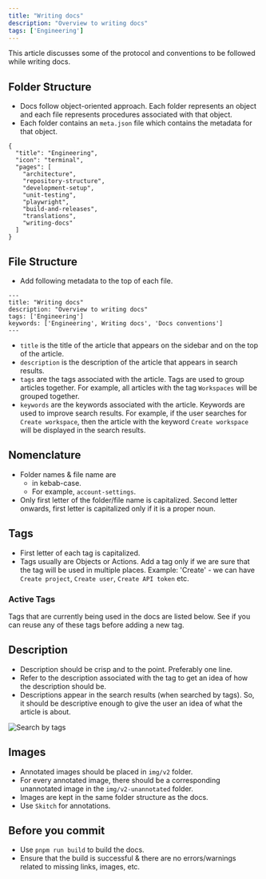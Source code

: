 ```yaml
---
title: "Writing docs"
description: "Overview to writing docs"
tags: ['Engineering']
---
```


This article discusses some of the protocol and conventions to be followed while writing docs.

## Folder Structure
- Docs follow object-oriented approach. Each folder represents an object and each file represents procedures associated with that object.
- Each folder contains an `meta.json` file which contains the metadata for that object.
```
{
  "title": "Engineering",
  "icon": "terminal",
  "pages": [
    "architecture",
    "repository-structure",
    "development-setup",
    "unit-testing",
    "playwright",
    "build-and-releases",
    "translations",
    "writing-docs"
  ]
}
```

## File Structure
- Add following metadata to the top of each file.
```
---
title: "Writing docs"
description: "Overview to writing docs"
tags: ['Engineering']
keywords: ['Engineering', Writing docs', 'Docs conventions']
---
```
- `title` is the title of the article that appears on the sidebar and on the top of the article.
- `description` is the description of the article that appears in search results.
- `tags` are the tags associated with the article. Tags are used to group articles together. For example, all articles with the tag `Workspaces` will be grouped together.
- `keywords` are the keywords associated with the article. Keywords are used to improve search results. For example, if the user searches for `Create workspace`, then the article with the keyword `Create workspace` will be displayed in the search results.

## Nomenclature
- Folder names & file name are 
  - in kebab-case.
  - For example, `account-settings`.
- Only first letter of the folder/file name is capitalized. Second letter onwards, first letter is capitalized only if it is a proper noun.

## Tags
- First letter of each tag is capitalized.
- Tags usually are Objects or Actions. Add a tag only if we are sure that the tag will be used in multiple places. Example: 'Create' - we can have `Create project`, `Create user`, `Create API token` etc.

### Active Tags
Tags that are currently being used in the docs are listed below. See if you can reuse any of these tags before adding a new tag.

## Description
- Description should be crisp and to the point. Preferably one line.
- Refer to the description associated with the tag to get an idea of how the description should be.
- Descriptions appear in the search results (when searched by tags). So, it should be descriptive enough to give the user an idea of what the article is about.

![Search by tags](/img/v2/engineering/engineering-search-by-tags.png)

## Images
- Annotated images should be placed in `img/v2` folder.
- For every annotated image, there should be a corresponding unannotated image in the `img/v2-unannotated` folder.
- Images are kept in the same folder structure as the docs.
- Use `Skitch` for annotations.

## Before you commit
- Use `pnpm run build` to build the docs.
- Ensure that the build is successful & there are no errors/warnings related to missing links, images, etc. 


